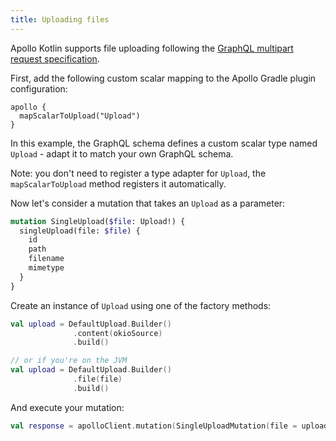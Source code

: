 ```yaml
---
title: Uploading files
---
```


Apollo Kotlin supports file uploading following
the [GraphQL multipart request specification](https://github.com/jaydenseric/graphql-multipart-request-spec).

First, add the following custom scalar mapping to the Apollo Gradle plugin configuration:

```kotlin:title=build.gradle[.kts]
apollo {
  mapScalarToUpload("Upload")
}
```

In this example, the GraphQL schema defines a custom scalar type named `Upload` - adapt it to match your own GraphQL
schema.

Note: you don't need to register a type adapter for `Upload`, the `mapScalarToUpload` method registers it automatically.

Now let's consider a mutation that takes an `Upload` as a parameter:

```graphql
mutation SingleUpload($file: Upload!) {
  singleUpload(file: $file) {
    id
    path
    filename
    mimetype
  }
}
```

Create an instance of `Upload` using one of the factory methods:

```kotlin
val upload = DefaultUpload.Builder()
              .content(okioSource)
              .build()

// or if you're on the JVM
val upload = DefaultUpload.Builder()
              .file(file)
              .build()
```

And execute your mutation:

```kotlin
val response = apolloClient.mutation(SingleUploadMutation(file = upload)).execute()
```
